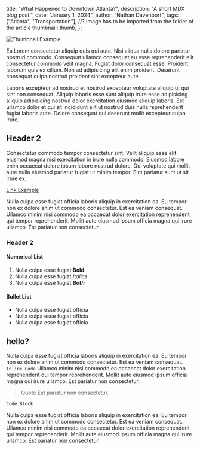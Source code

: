   title: "What Happened to Downtown Atlanta?",
  description: "A short MDX blog post.",
  date: "January 1, 2024",
  author: "Nathan Davenport",
  tags: ["Atlanta", "Transportation"],
  //? Image has to be imported from the folder of the article
  thumbnail: thumb,
};

![Thumbnail Example](/resources/img/thumb.png)

Ea Lorem consectetur aliquip quis qui aute. Nisi aliqua nulla dolore pariatur nostrud commodo. Consequat ullamco consequat eu esse reprehenderit elit consectetur commodo velit magna. Fugiat dolor consequat esse. Proident laborum quis ex cillum. Non ad adipisicing elit enim proident. Deserunt consequat culpa nostrud proident sint excepteur aute.

Laboris excepteur ad nostrud et nostrud excepteur voluptate aliquip ut qui sint non consequat. Aliquip laboris esse sunt aliquip irure esse adipisicing aliquip adipisicing nostrud dolor exercitation eiusmod aliquip laboris. Est ullamco dolor et qui sit incididunt elit ut nostrud duis nulla reprehenderit fugiat laboris aute. Dolore consequat qui deserunt mollit excepteur culpa irure.

## Header 2

Consectetur commodo tempor consectetur sint. Velit aliquip esse elit eiusmod magna nisi exercitation in irure nulla commodo. Eiusmod labore enim occaecat dolore ipsum labore nostrud dolore. Qui voluptate qui mollit aute nulla eiusmod pariatur fugiat ut minim tempor. Sint pariatur sunt ut sit irure ex.

[Link Example](http://google.com)

Nulla culpa esse fugiat officia laboris aliquip in exercitation ea. Eu tempor non ex dolore anim ut commodo consectetur. Est ea veniam consequat. Ullamco minim nisi commodo ea occaecat dolor exercitation reprehenderit qui tempor reprehenderit. Mollit aute eiusmod ipsum officia magna qui irure ullamco. Est pariatur non consectetur.

### Header 2

#### Numerical List

1. Nulla culpa esse fugiat **Bold**
2. Nulla culpa esse fugiat _Italics_
3. Nulla culpa esse fugiat **_Both_**

#### Bullet List

- Nulla culpa esse fugiat officia
- Nulla culpa esse fugiat officia
- Nulla culpa esse fugiat officia

## hello?

Nulla culpa esse fugiat officia laboris aliquip in exercitation ea. Eu tempor non ex dolore anim ut commodo consectetur. Est ea veniam consequat. `Inline Code` Ullamco minim nisi commodo ea occaecat dolor exercitation reprehenderit qui tempor reprehenderit. Mollit aute eiusmod ipsum officia magna qui irure ullamco. Est pariatur non consectetur.

> Quote
> Est pariatur non consectetur.

```html
Code Block
```

Nulla culpa esse fugiat officia laboris aliquip in exercitation ea. Eu tempor non ex dolore anim ut commodo consectetur. Est ea veniam consequat. Ullamco minim nisi commodo ea occaecat dolor exercitation reprehenderit qui tempor reprehenderit. Mollit aute eiusmod ipsum officia magna qui irure ullamco. Est pariatur non consectetur.
